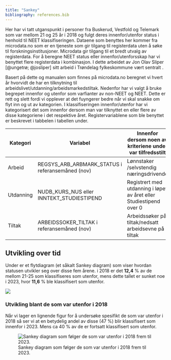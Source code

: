 ```yaml
---
title: "Sankey"
bibliography: references.bib
---
```


Her har vi tatt utganspunkt i personer fra Buskerud, Vestfold og Telemark som var mellom 21 og 25 år i 2018 og fulgt deres innenfor/utenfor status i henhold til NEET klassifiseringen. Dataene som benyttes her kommer fra microdata.no som er en tjeneste som gir tilgang til registerdata uten å søke til forskningsinstitusjoner. Microdata gir tilgang til et bredt utvalg av registerdata. For å beregne NEET status eller innenfor/utenforsskap har vi benyttet flere registerdata i kombinasjon. I dette arbeidet av Jon Olav Sliper [@ungetrø; @josliper] sitt arbeid i Trøndelag fylkeskommune vært sentralt .

Basert på dette og manualen som finnes på microdata.no beregnet vi hvert år hvorvidt de har en tilknytning til arbeidslivet/utdanning/arbeidsmarkedstiltak. Nedenfor har vi valgt å bruke begrepet innenfor og utenfor som varfianter av non-NEET og NEET. Dette er rett og slett fordi vi opplever at det fuyngerer bedre når vi skal snakke om flyt inn og ut av kategorien. I klassifiseringen innenfor/utenfor har vi kategorisert det som innenfor dersom man var tilknyttet en eller flere av disse kategoriene i det respektive året. Registervariablene som ble benyttet er beskrevet i tabbelen i tabellen under.

| Kategori | Variabel | Innenfor dersom noen av kriteriene under var tilfredsstilt |
|----|----|----|
| Arbeid | REGSYS_ARB_ARBMARK_STATUS i referansemåned (nov) | Lønnstaker /selvstendig næringsdrivende |
| Utdanning | NUDB_KURS_NUS eller INNTEKT_STUDIESTIPEND | Registrert med utdanning i løpet av året eller Studiestipend over 0 |
| Tiltak | ARBEIDSSOKER_TILTAK i referansemåned (nov) | Arbeidssøker på tiltak/nedsatt arbeidsevne på tiltak |

## Utvikling over tid

Under er et flytdiagram (et såkalt Sankey diagram) som viser hvordan statusen utvikler seg over disse fem årene. i 2018 er det **12,4** % av de mellom 21-25 som klassifiseres som utenfor, mens dette tallet er sunket noe i 2023, hvor **11,6** % ble klassifisert som utenfor.

![](img/visualization%20(1).svg)

### Utvikling blant de som var utenfor i 2018

Når vi lager en lignende figur for å undersøke spesifikt de som var utenfor i 2018 så ser vi at en betydelig andel av disse (47 %) blir klassifisert som innenfor i 2023. Mens ca 40 % av de er fortsatt klassifisert som utenfor.

![Sankey diagram som følger de som var utenfor i 2018 frem til 2023.](img/utensforskap_visualization%20(1).svg)
